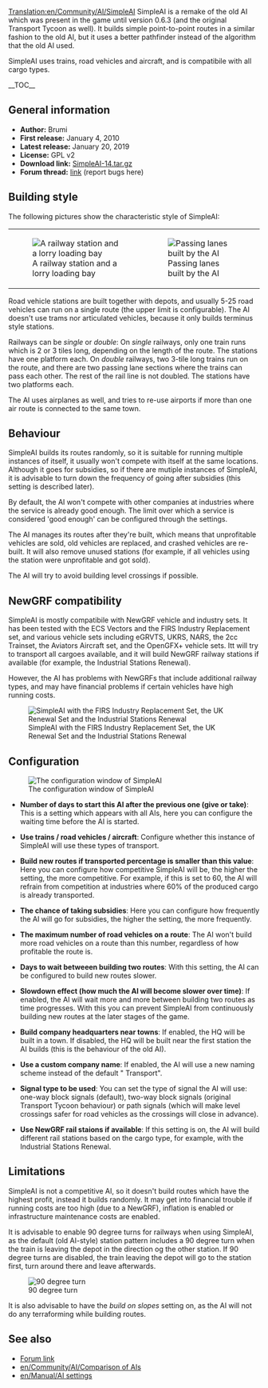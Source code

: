 [[Translation:en/Community/AI/SimpleAI]]
{{en/NoAI}}
SimpleAI is a remake of the old AI which was present in the game until version 0.6.3 (and the original Transport Tycoon as well). It builds simple point-to-point routes in a similar fashion to the old AI, but it uses a better pathfinder instead of the algorithm that the old AI used.

SimpleAI uses trains, road vehicles and aircraft, and is compatibile with all cargo types.

__TOC__

==General information==

* '''Author:''' Brumi
* '''First release:''' January 4, 2010
* '''Latest release:''' January 20, 2019
* '''License:''' GPL v2
* '''Download link:''' [http://binaries.openttd.org/bananas/ai/SimpleAI-14.tar.gz SimpleAI-14.tar.gz]
* '''Forum thread:''' [http://www.tt-forums.net/viewtopic.php?f=65&t=44809 link] (report bugs here)

==Building style==

The following pictures show the characteristic style of SimpleAI:
{|
|[[File:en/Community/AI/Simpleai.png|frame|none|A railway station and a lorry loading bay]]
|[[File:en/Community/AI/Simpleai passinglane.png|frame|none|Passing lanes built by the AI]]
|}
Road vehicle stations are built together with depots, and usually 5-25 road vehicles can run on a single route (the upper limit is configurable). The AI doesn't use trams nor articulated vehicles, because it only builds terminus style stations.

Railways can be ''single'' or ''double'': On ''single'' railways, only one train runs which is 2 or 3 tiles long, depending on the length of the route. The stations have one platform each. On ''double'' railways, two 3-tile long trains run on the route, and there are two passing lane sections where the trains can pass each other. The rest of the rail line is not doubled. The stations have two platforms each.

The AI uses airplanes as well, and tries to re-use airports if more than one air route is connected to the same town.

==Behaviour==

SimpleAI builds its routes randomly, so it is suitable for running multiple instances of itself, it usually won't compete with itself at the same locations. Although it goes for subsidies, so if there are mutiple instances of SimpleAI, it is advisable to turn down the frequency of going after subsidies (this setting is described later).

By default, the AI won't compete with other companies at industries where the service is already good enough. The limit over which a service is considered 'good enough' can be configured through the settings.

The AI manages its routes after they're built, which means that unprofitable vehicles are sold, old vehicles are replaced, and crashed vehicles are re-built. It will also remove unused stations (for example, if all vehicles using the station were unprofitable and got sold).

The AI will try to avoid building level crossings if possible.

==NewGRF compatibility==

SimpleAI is mostly compatibile with NewGRF vehicle and industry sets. It has been tested with the ECS Vectors and the FIRS Industry Replacement set, and various vehicle sets including eGRVTS, UKRS, NARS, the 2cc Trainset, the Aviators Aircraft set, and the OpenGFX+ vehicle sets. Itt will try to transport all cargoes available, and it will build NewGRF railway stations if available (for example, the Industrial Stations Renewal).

However, the AI has problems with NewGRFs that include additional railway types, and may have financial problems if certain vehicles have high running costs.

[[File:en/Community/AI/Simpleai firs.png|frame|none|SimpleAI with the FIRS Industry Replacement Set, the UK Renewal Set and the Industrial Stations Renewal]]

==Configuration==

[[File:en/Community/AI/Simpleai configuration.png|frame|none|The configuration window of SimpleAI]]

* '''Number of days to start this AI after the previous one (give or take)''': This is a setting which appears with all AIs, here you can configure the waiting time before the AI is started.

* '''Use trains / road vehicles / aircraft''': Configure whether this instance of SimpleAI will use these types of transport.

* '''Build new routes if transported percentage is smaller than this value''': Here you can configure how competitive SimpleAI will be, the higher the setting, the more competitive. For example, if this is set to 60, the AI will refrain from competition at industries where 60% of the produced cargo is already transported.

* '''The chance of taking subsidies''': Here you can configure how frequently the AI will go for subsidies, the higher the setting, the more frequently.

* '''The maximum number of road vehicles on a route''': The AI won't build more road vehicles on a route than this number, regardless of how profitable the route is.

* '''Days to wait betweeen building two routes''': With this setting, the AI can be configured to build new routes slower.

* '''Slowdown effect (how much the AI will become slower over time)''': If enabled, the AI will wait more and more between building two routes as time progresses. With this you can prevent SimpleAI from continuously building new routes at the later stages of the game.

* '''Build company headquarters near towns''': If enabled, the HQ will be built in a town. If disabled, the HQ will be built near the first station the AI builds (this is the behaviour of the old AI).

* '''Use a custom company name''': If enabled, the AI will use a new naming scheme instead of the default "<town name> Transport".

* '''Signal type to be used''': You can set the type of signal the AI will use: one-way block signals (default), two-way block signals (original Transport Tycoon behaviour) or path signals (which will make level crossings safer for road vehicles as the crossings will close in advance).

* '''Use NewGRF rail staions if available''': If this setting is on, the AI will build different rail stations based on the cargo type, for example, with the Industrial Stations Renewal.

==Limitations==

SimpleAI is not a competitive AI, so it doesn't build routes which have the highest profit, instead it builds randomly. It may get into financial trouble if running costs are too high (due to a NewGRF), inflation is enabled or infrastructure maintenance costs are enabled.

It is advisable to enable 90 degree turns for railways when using SimpleAI, as the default (old AI-style) station pattern includes a 90 degree turn when the train is leaving the depot in the direction og the other station. If 90 degree turns are disabled, the train leaving the depot will go to the station first, turn around there and leave afterwards.

[[File:en/Community/AI/Simpleai 90degturn.png|frame|none|90 degree turn]]

It is also advisable to have the ''build on slopes'' setting on, as the AI will not do any terraforming while building routes.

==See also==

* [http://www.tt-forums.net/viewtopic.php?t=44809 Forum link]
* [[en/Community/AI/Comparison of AIs]]
* [[en/Manual/AI settings]]
